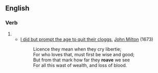 ==English==

===Verb===
{{en-verb|roav|es}}

# {{archaic spelling of|[[rove]]}}
#*[[s:I did but prompt the age to quit their cloggs|I did but prompt the age to quit their cloggs]], [[w:John Milton|John Milton]] (1673)
#*:Licence they mean when they cry libertie;
#*:For who loves that, must first be wise and good;
#*:But from that mark how far they '''roave''' we see
#*:For all this wast of wealth, and loss of blood.